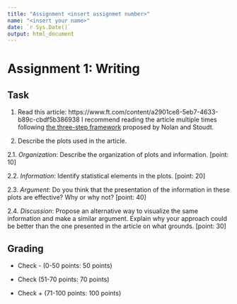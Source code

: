 ```yaml
---
title: "Assignment <insert assignmet number>"
name: "<insert your name>"
date: `r Sys.Date()`
output: html_document
---
```


# Assignment 1: Writing

## Task 

1. Read this article: https://www.ft.com/content/a2901ce8-5eb7-4633-b89c-cbdf5b386938 I recommend reading the article multiple times following [the three-step framework](https://www.stat.berkeley.edu/~nolan/Papers/SIGN_Nolan_Stoudt_2020_ReadingToWrite.pdf) proposed by Nolan and Stoudt. 

2. Describe the plots used in the article. 

2.1. *Organization*: Describe the organization of plots and information. [point: 10]

2.2. *Information*: Identify statistical elements in the plots. [point: 20]

2.3. *Argument*: Do you think that the presentation of the information in these plots are effective? Why or why not? [point: 40]

2.4. *Discussion*: Propose an alternative way to visualize the same information and make a similar argument. Explain why your approach could be better than the one presented in the article on what grounds. [point: 30]

## Grading 

* Check - (0-50 points: 50 points)

* Check (51-70 points: 70 points) 

* Check + (71-100 points: 100 points)
